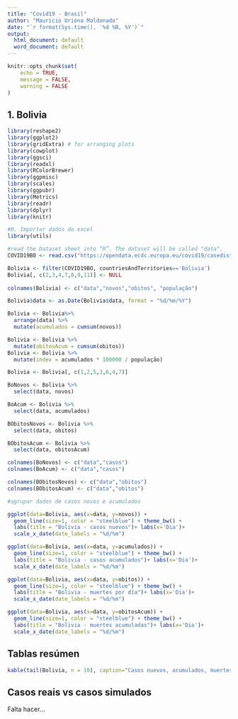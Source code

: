 ```yaml
---
title: "Covid19 - Brasil"
author: "Mauricio Uriona Maldonado"
date: "`r format(Sys.time(), '%d %B, %Y')`"
output:
  html_document: default
  word_document: default
---
```


```r
knitr::opts_chunk$set(
	echo = TRUE,
	message = FALSE,
	warning = FALSE
)
```

## 1. Bolivia

```r
library(reshape2)
library(ggplot2)
library(gridExtra) # for arranging plots
library(cowplot)
library(ggsci)
library(readxl)
library(RColorBrewer)
library(ggpmisc)
library(scales)
library(ggpubr)
library(Metrics)
library(readr)
library(dplyr)
library(knitr)

#0. Importar dados do excel
library(utils)

#read the Dataset sheet into “R”. The dataset will be called "data".
COVID19BO <- read.csv("https://opendata.ecdc.europa.eu/covid19/casedistribution/csv", na.strings = "", fileEncoding = "UTF-8-BOM")

Bolivia <- filter(COVID19BO, countriesAndTerritories=='Bolivia')
Bolivia[, c(2,3,4,7,8,9,11)] <- NULL
  
colnames(Bolivia) <- c("data","novos","obitos", "população")

Bolivia$data <- as.Date(Bolivia$data, format = "%d/%m/%Y") 

Bolivia <- Bolivia%>% 
  arrange(data) %>% 
  mutate(acumulados = cumsum(novos)) 

Bolivia <- Bolivia %>% 
  mutate(obitosAcum = cumsum(obitos))
Bolivia <- Bolivia %>% 
  mutate(index = acumulados * 100000 / população)

Bolivia <- Bolivia[, c(1,2,5,3,6,4,7)]

BoNovos <- Bolivia %>% 
  select(data, novos)

BoAcum <- Bolivia %>% 
  select(data, acumulados)

BObitosNovos <- Bolivia %>% 
  select(data, obitos)

BObitosAcum <- Bolivia %>% 
  select(data, obitosAcum)

colnames(BoNovos) <- c("data","casos")
colnames(BoAcum) <- c("data","casos")

colnames(BObitosNovos) <- c("data","obitos")
colnames(BObitosAcum) <- c("data","obitos")

#agrupar dados de casos novos e acumulados

ggplot(data=Bolivia, aes(x=data, y=novos)) +
  geom_line(size=1, color = "steelblue") + theme_bw() +
  labs(title = "Bolivia - casos nuevos")+ labs(x='Dia')+
  scale_x_date(date_labels = "%d/%m")

ggplot(data=Bolivia, aes(x=data, y=acumulados)) +
  geom_line(size=1, color = "steelblue") + theme_bw() +
  labs(title = "Bolivia - casos acumulados")+ labs(x='Dia')+
  scale_x_date(date_labels = "%d/%m")

ggplot(data=Bolivia, aes(x=data, y=obitos)) +
  geom_line(size=1, color = "steelblue") + theme_bw() +
  labs(title = "Bolivia - muertes por día")+ labs(x='Dia')+
  scale_x_date(date_labels = "%d/%m")

ggplot(data=Bolivia, aes(x=data, y=obitosAcum)) +
  geom_line(size=1, color = "steelblue") + theme_bw() +
  labs(title = "Bolivia - muertes acumuladas")+ labs(x='Dia')+
  scale_x_date(date_labels = "%d/%m")

```

## Tablas resúmen

```r

  
kable(tail(Bolivia, n = 10), caption="Casos nuevos, acumulados, muertes nuevas y acumuladas, población y casos acumulados por 100 mil habitantes - últimos 10 días", digits = 2)
```


## Casos reais vs casos simulados


Falta hacer...


